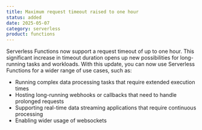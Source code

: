 ```yaml
---
title: Maximum request timeout raised to one hour
status: added
date: 2025-05-07
category: serverless
product: functions
---
```


Serverless Functions now support a request timeout of up to one hour. This significant increase in timeout duration opens up new possibilities for long-running tasks and workloads. With this update, you can now use Serverless Functions for a wider range of use cases, such as: 
* Running complex data processing tasks that require extended execution times
* Hosting long-running webhooks or callbacks that need to handle prolonged requests
* Supporting real-time data streaming applications that require continuous processing
* Enabling wider usage of websockets

